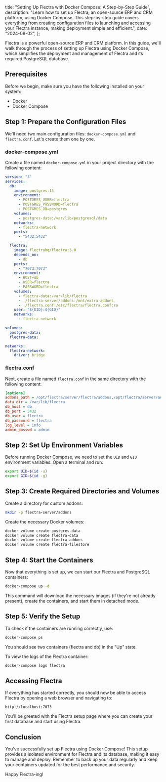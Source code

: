   title: "Setting Up Flectra with Docker Compose: A Step-by-Step Guide",
  description:
    "Learn how to set up Flectra, an open-source ERP and CRM platform, using Docker Compose. This step-by-step guide covers everything from creating configuration files to launching and accessing your Flectra instance, making deployment simple and efficient.",
  date: "2024-08-02",
};

Flectra is a powerful open-source ERP and CRM platform. In this guide, we'll walk through the process of setting up Flectra using Docker Compose, which simplifies the deployment and management of Flectra and its required PostgreSQL database.

## Prerequisites

Before we begin, make sure you have the following installed on your system:

- Docker
- Docker Compose

## Step 1: Prepare the Configuration Files

We'll need two main configuration files: `docker-compose.yml` and `flectra.conf`. Let's create them one by one.

### docker-compose.yml

Create a file named `docker-compose.yml` in your project directory with the following content:

```yaml
version: "3"
services:
  db:
    image: postgres:15
    environment:
      - POSTGRES_USER=flectra
      - POSTGRES_PASSWORD=flectra
      - POSTGRES_DB=postgres
    volumes:
      - postgres-data:/var/lib/postgresql/data
    networks:
      - flectra-network
    ports:
      - "5432:5432"

  flectra:
    image: flectrahq/flectra:3.0
    depends_on:
      - db
    ports:
      - "7073:7073"
    environment:
      - HOST=db
      - USER=flectra
      - PASSWORD=flectra
    volumes:
      - flectra-data:/var/lib/flectra
      - ./flectra-server/addons:/mnt/extra-addons
      - ./flectra.conf:/etc/flectra/flectra.conf:ro
    user: "${UID}:${GID}"
    networks:
      - flectra-network

volumes:
  postgres-data:
  flectra-data:

networks:
  flectra-network:
    driver: bridge
```

### flectra.conf

Next, create a file named `flectra.conf` in the same directory with the following content:

```ini
[options]
addons_path = /opt/flectra/server/flectra/addons,/opt/flectra/server/addons,/mnt/extra-addons
data_dir = /var/lib/flectra
db_host = db
db_port = 5432
db_user = flectra
db_password = flectra
log_level = info
admin_passwd = admin
```

## Step 2: Set Up Environment Variables

Before running Docker Compose, we need to set the `UID` and `GID` environment variables. Open a terminal and run:

```bash
export UID=$(id -u)
export GID=$(id -g)
```

## Step 3: Create Required Directories and Volumes

Create a directory for custom addons:

```bash
mkdir -p flectra-server/addons
```

Create the necessary Docker volumes:

```bash
docker volume create postgres-data
docker volume create flectra-data
docker volume create flectra-addons
docker volume create flectra-filestore
```

## Step 4: Start the Containers

Now that everything is set up, we can start our Flectra and PostgreSQL containers:

```bash
docker-compose up -d
```

This command will download the necessary images (if they're not already present), create the containers, and start them in detached mode.

## Step 5: Verify the Setup

To check if the containers are running correctly, use:

```bash
docker-compose ps
```

You should see two containers (flectra and db) in the "Up" state.

To view the logs of the Flectra container:

```bash
docker-compose logs flectra
```

## Accessing Flectra

If everything has started correctly, you should now be able to access Flectra by opening a web browser and navigating to:

`http://localhost:7073`

You'll be greeted with the Flectra setup page where you can create your first database and start using Flectra.

## Conclusion

You've successfully set up Flectra using Docker Compose! This setup provides a isolated environment for Flectra and its database, making it easy to manage and deploy. Remember to back up your data regularly and keep your containers updated for the best performance and security.

Happy Flectra-ing!
